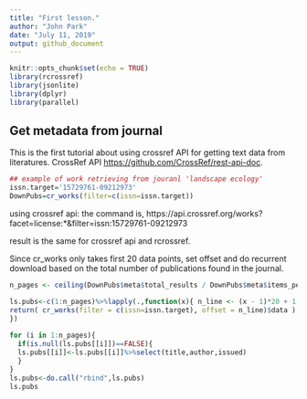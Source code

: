```yaml
---
title: "First lesson."
author: "John Park"
date: "July 11, 2019"
output: github_document
---
```


```r
knitr::opts_chunk$set(echo = TRUE)
library(rcrossref)
library(jsonlite)
library(dplyr)
library(parallel)
```

## Get metadata from journal 

This is the first tutorial about using crossref API for getting text data from literatures. CrossRef API <https://github.com/CrossRef/rest-api-doc>.


```r
## example of work retrieving from jouranl 'landscape ecology'
issn.target='15729761-09212973'
DownPubs=cr_works(filter=c(issn=issn.target))

```
using crossref api: the command is,
https://api.crossref.org/works?facet=license:*&filter=issn:15729761-09212973

result is the same for crossref api and rcrossref. 

Since cr_works only takes first 20 data points, set offset and do recurrent download based on the total number of publications found in the journal.  
```r
n_pages <- ceiling(DownPubs$meta$total_results / DownPubs$meta$items_per_page)

ls.pubs<-c(1:n_pages)%>%lapply(.,function(x){ n_line <- (x - 1)*20 + 1;
return( cr_works(filter = c(issn=issn.target), offset = n_line)$data )
})
  
for (i in 1:n_pages){
  if(is.null(ls.pubs[[i]])==FALSE){
  ls.pubs[[i]]<-ls.pubs[[i]]%>%select(title,author,issued)
  }
}
ls.pubs<-do.call("rbind",ls.pubs)
ls.pubs
```



